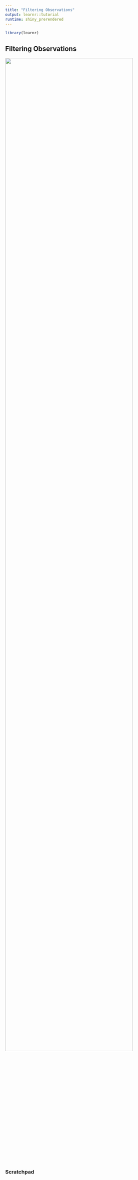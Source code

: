 ```yaml
---
title: "Filtering Observations"
output: learnr::tutorial
runtime: shiny_prerendered
---
```

```r
library(learnr)
```
## Filtering Observations

![](https://youtu.be/KWs8VNeWlbE){width="90%"}

### Scratchpad
```r

```